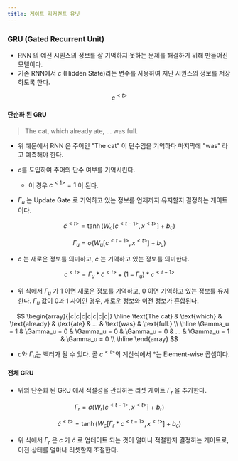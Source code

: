 ```yaml
---
title: 게이트 리커런트 유닛
---
```


### GRU (Gated Recurrent Unit)

* RNN 의 예전 시퀀스의 정보를 잘 기억하지 못하는 문제를 해결하기 위해 만들어진 모델이다.
* 기존 RNN에서 $c$ (Hidden State)라는 변수를 사용하여 지난 시퀀스의 정보를 저장하도록 한다.

$$
c^{<t>}
$$

#### 단순화 된 GRU

> The cat, which already ate, ... was full.

* 위 예문에서 RNN 은 주어인 "The cat" 이 단수임을 기억하다 마지막에 "was" 라고 예측해야 한다.
* $c$를 도입하여 주어의 단수 여부를 기억시킨다.

    * 이 경우 $c^{<1>} = 1$ 이 된다.
* $\Gamma_u$ 는 Update Gate 로 기억하고 있는 정보를 언제까지 유지할지 결정하는 게이트이다.

$$
\tilde{c}^{<t>} = \tanh(W_c[c^{<t-1>}, x^{<t>}] + b_c)
$$

$$
\Gamma_u = \sigma(W_u[c^{<t-1>}, x^{<t>}] + b_u)
$$

* $\tilde{c}$ 는 새로운 정보를 의미하고, $c$ 는 기억하고 있는 정보를 의미한다.

$$
c^{<t>} = \Gamma_u * \tilde{c}^{<t>} + (1 - \Gamma_u) * c^{<t-1>}
$$

* 위 식에서 $\Gamma_u$ 가 1 이면 새로운 정보를 기억하고, 0 이면 기억하고 있는 정보를 유지한다. $\Gamma_u$ 값이 0과 1 사이인 경우, 새로운 정보와 이전 정보가 혼합된다.

$$
\begin{array}{|c|c|c|c|c|c|c|}
\hline
\text{The cat} & \text{which} & \text{already} & \text{ate} & ... & \text{was} & \text{full.} \\
\hline
\Gamma_u = 1 & \Gamma_u = 0 & \Gamma_u = 0 & \Gamma_u = 0 & ... & \Gamma_u = 1 & \Gamma_u = 0 \\
\hline
\end{array}
$$

* $c$와 $\Gamma_u$는 벡터가 될 수 있다. 곧 $c^{<t>}$의 계산식에서 $*$는 Element-wise 곱셈이다.

#### 전체 GRU

* 위의 단순화 된 GRU 에서 적절성을 관리하는 리셋 게이트 $\Gamma_r$ 을 추가한다.

$$
\Gamma_r = \sigma(W_r[c^{<t-1>}, x^{<t>}] + b_r)
$$

$$
\tilde{c}^{<t>} = \tanh(W_c[\Gamma_r * c^{<t-1>}, x^{<t>}] + b_c)
$$

* 위 식에서 $\Gamma_r$ 은 $c$ 가 $\tilde{c}$ 로 업데이트 되는 것이 얼마나 적절한지 결정하는 게이트로, 이전 상태를 얼마나 리셋할지 조절한다.
